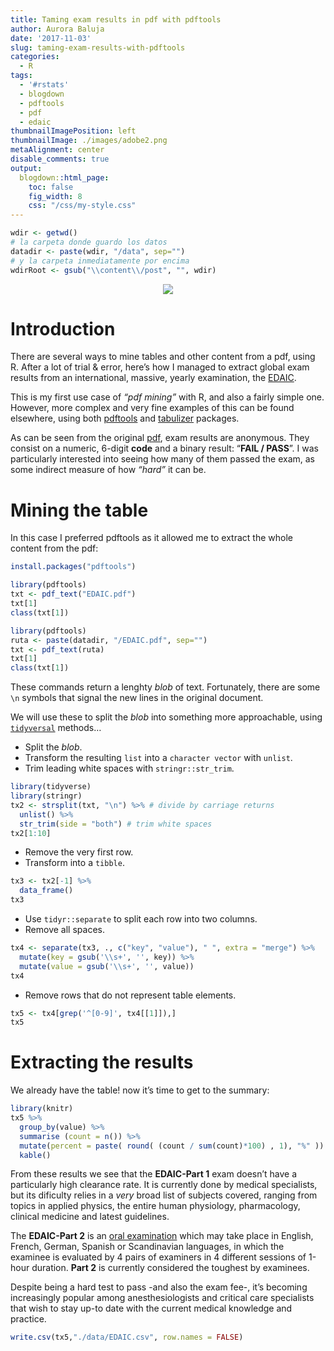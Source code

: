 ```yaml
---
title: Taming exam results in pdf with pdftools
author: Aurora Baluja
date: '2017-11-03'
slug: taming-exam-results-with-pdftools
categories:
  - R
tags:
  - '#rstats'
  - blogdown
  - pdftools
  - pdf
  - edaic
thumbnailImagePosition: left
thumbnailImage: ./images/adobe2.png
metaAlignment: center
disable_comments: true
output:
  blogdown::html_page:
    toc: false
    fig_width: 8
    css: "/css/my-style.css"
---
```


```r
wdir <- getwd() 
# la carpeta donde guardo los datos
datadir <- paste(wdir, "/data", sep="")
# y la carpeta inmediatamente por encima
wdirRoot <- gsub("\\content\\/post", "", wdir) 
```

<center>
![](/images/edaic.png)
</center> 

# Introduction &nbsp; <span class="fa fa-cogs"></span> 

There are several ways to mine tables and other content from a pdf, using R. After a lot of trial & error, here's how I managed to extract global exam results from an international, massive, yearly examination, the [EDAIC](https://www.esahq.org/education/edaic/exam-types/part-i-examination).  

This is my first use case of *"pdf mining"* with R, and also a fairly simple one.  However, more complex and very fine examples of this can be found elsewhere, using both [<span class="texttt">pdftools</span>](https://ropensci.org/blog/2016/03/01/pdftools-and-jeroen/) and [<span class="texttt">tabulizer</span>](https://github.com/ropensci/tabulizer) packages. 

As can be seen from the original [pdf](../../../content/post/data/EDAIC.pdf), exam results are anonymous. They consist on a numeric, 6-digit **code** and a binary result: "**FAIL / PASS**". I was particularly interested into seeing how many of them passed the exam, as some indirect measure of how *"hard"* it can be.   

# Mining the table &nbsp; <span class="fa fa-wrench"></span>

In this case I preferred <span class="texttt">pdftools</span> as it allowed me to extract the whole content from the pdf:  

```r
install.packages("pdftools")
```

```r
library(pdftools) 
txt <- pdf_text("EDAIC.pdf") 
txt[1] 
class(txt[1]) 
```

```r
library(pdftools)
ruta <- paste(datadir, "/EDAIC.pdf", sep="")
txt <- pdf_text(ruta)
txt[1] 
class(txt[1]) 
```

These commands return a lenghty *blob* of text. Fortunately, there are some `\n` symbols that signal the new lines in the original document.  

We will use these to split the *blob* into something more approachable, using [`tidyversal`](https://www.tidyverse.org/) methods...  

- Split the *blob*.  
- Transform the resulting `list` into a `character vector` with `unlist`.  
- Trim leading white spaces with `stringr::str_trim`.  

```r
library(tidyverse) 
library(stringr) 
tx2 <- strsplit(txt, "\n") %>% # divide by carriage returns
  unlist() %>% 
  str_trim(side = "both") # trim white spaces
tx2[1:10]
```

- Remove the very first row.  
- Transform into a `tibble`.  

```r
tx3 <- tx2[-1] %>% 
  data_frame() 
tx3
```

- Use `tidyr::separate` to split each row into two columns.  
- Remove all spaces.  

```r
tx4 <- separate(tx3, ., c("key", "value"), " ", extra = "merge") %>%  
  mutate(key = gsub('\\s+', '', key)) %>%
  mutate(value = gsub('\\s+', '', value)) 
tx4
```

- Remove rows that do not represent table elements.  

```r
tx5 <- tx4[grep('^[0-9]', tx4[[1]]),] 
tx5
```

# Extracting the results &nbsp; <span class="fa fa-star-o"></span>

We already have the table! now it's time to get to the summary: &nbsp; <span class="fa fa-thumbs-o-up"></span> &nbsp; <span class="fa fa-thumbs-o-down"></span>   

```r
library(knitr)
tx5 %>%
  group_by(value) %>%
  summarise (count = n()) %>%
  mutate(percent = paste( round( (count / sum(count)*100) , 1), "%" )) %>% 
  kable()
```

From these results we see that the **EDAIC-Part 1** exam doesn't have a particularly high clearance rate.  It is currently done by medical specialists, but its dificulty relies in a *very* broad list of subjects covered, ranging from topics in applied physics, the entire human physiology, pharmacology, clinical medicine and latest guidelines. 

The **EDAIC-Part 2** is an [oral examination](https://www.esahq.org/~/media/ESA/Files/EDUCATION/EDAIC%20Part%20II/Advice%20to%20candidates%20English.ashx) which may take place in English, French, German, Spanish or Scandinavian languages, in which the examinee is evaluated by 4 pairs of examiners in 4 different sessions of 1-hour duration. **Part 2** is currently considered the toughest by examinees.     

Despite being a hard test to pass -and also the exam fee-, it's becoming increasingly popular among anesthesiologists and critical care specialists that wish to stay up-to date with the current medical knowledge and practice.  


```r
write.csv(tx5,"./data/EDAIC.csv", row.names = FALSE)
```






